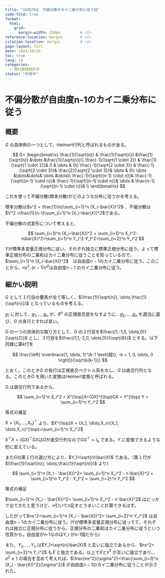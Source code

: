 ```yaml
---
title: "10月29日　不偏分散がカイ二乗分布に従う話"
code-fold: true
format:
  html:
    grid:
      margin-width: 350px         # <1>
reference-location: margin        # <2>
citation-location: margin         # <2>
page-layout: full
date: 2024/10/29
toc: true
lang: ja
categories:
  - 現代数理統計学
status: "作成中"
---
```


# 不偏分散が自由度n-1のカイ二乗分布に従う

## 概要

$G$ の具体例の一つとして、Helmert行列と呼ばれるものがある。

$$
G=
\begin{bmatrix}
  \frac{1}{\sqrt{n}} & \frac{1}{\sqrt{n}} &\frac{1}{\sqrt{n}} &\dots &\frac{1}{\sqrt{n}}\\
   \frac{-1}{\sqrt{1 \cdot 2}} & \frac{1}{\sqrt{1 \cdot 2}}& 0 & \dots & 0\\
\frac{-1}{\sqrt{2 \cdot 3}} & \frac{-1}{\sqrt{2 \cdot 3}}& \frac{2}{\sqrt{2 \cdot 3}}& \dots & 0\\
\dots &\dots&\dots& \dots &\dots\\
\frac{-1}{\sqrt{(n-1) \cdot n}}& \frac{-1}{\sqrt{(n-1) \cdot n}}& 
\frac{-1}{\sqrt{(n-1) \cdot n}}& \dots & \frac{n-1}{\sqrt{(n-1) \cdot n}}& \\
\end{bmatrix}
$$

これを使って不偏分散(標本分散)がどのような分布に従うかを考える。

標本分散は$s^2 = \frac{1}{n}\sum_{i=1}^n (X_i-\bar{X})^2$ 、不偏分散は$V^2 =\frac{1}{n-1}\sum_{i=1}^n (X_i-\bar{X})^2$である。

不偏分散の式変形について考えると、

$$
\sum_{i=1}^n (X_i-\bar{X})^2 = \sum_{i=1}^n X_i^2-n\bar{X}^2=\sum_{i=1}^n Y_i^2-Y_1^2=\sum_{i=2}^n Y_i^2
$$

$Y$が標準多変量正規分布に従い、それぞれ独立に標準正規分布に従う。よって標準正規分布の二乗和はカイ二乗分布に従うことを知っているので、$\sum_{i=1}^n (X_i-\bar{X})^2$　は自由度$n-1$のカイ二乗分布に従う。このことから、$ns^2,(n-1)V^2$は自由度$n-1$ のカイ二乗分布に従う。



::: {.extra-space3}

:::

## 細かい説明

$G$ として１行目の要素が全て等しく、$(\frac{1}{\sqrt{n}}, \dots,\frac{1}{\sqrt{n}})$ となっているものを考える。

$g_1$ に対して、$g_1, \dots,g_n$ が、$R^n$ の正規直交底をなすように、$g_2, \dots,g_n$ を適当に選び、$G$ の各行とすれば良い。

$G$ の一つの具体的な取り方として、$G$ の２行目を$\frac{(1,-1,0, \dots,0)}{\sqrt{2}}$ とし、３行目を$\frac{(1,1,-2,0, \dots,0)}{\sqrt{6}}$ とする。以下同様に第$k$行を

$$
\frac{\left( \overbrace{1, \dots, 1}^{k-1 \text{個}}, -k + 1, 0, \dots, 0 \right)}{\sqrt{k(k-1)}}
$$

とおく。このとき$G$ の各行は正規直交ベクトル系をなし、$G$ は直交行列となる。このとき$G$ を用いた変換はHelmert変換と呼ばれる。

::: {.extra-space2}

:::

$G$ は直交行列であるから、

$$
\sum_{i=1}^n X_i^2 = X^{\top}X=(GX)^{\top}GX = Y^{\top} Y = \sum_{i=1}^n Y_i^2
$$


等式の補足

$X = (X_1, \dots,X_n)^{\top}$ より、$X^{\top}X = (X_1, \dots,X_n)(X_1, \dots,X_n)^{\top}=\sum_{i=1}^n X_i^2$


$X^{\top}X=(GX)^{\top}GX$は$G$が直交行列なので$GG^{\top}=I_n$ である。$Y$ に変換できるような形に変えている。


::: {.extra-space2}

:::

また$G$の第１行の選び方により、$Y_1=\sqrt{n}\bar{X}$ である。（第１行が$(\frac{1}{\sqrt{n}}, \dots,\frac{1}{\sqrt{n}})$ より）

$$
\sum_{i=1}^n (X_i - \bar{X})^2= \sum_{i=1}^n X_i^2 - n \bar{X}^2 = \sum_{i=1}^n Y_i^2 - Y_1^2 = \sum_{i=2}^n Y_i^2
$$

等式の補足

$\sum_{i=1}^n (X_i - \bar{X})^2= \sum_{i=1}^n X_i^2 - n \bar{X}^2$ はどっかで出てきたと思うけど、$n$引いて$n$足すとうまいこと計算できるはず。

::: {.extra-space2}

:::

したがって$ns^2=\sum_{i=1}^n (X_i - \bar{X})^2= \sum_{i=2}^n Y_i^2$ は自由度$n-1$のカイ二乗分布に従う。(Yが標準多変量正規分布に従ってて、それぞれは独立に正規分布に従うから。正規分布の二乗和はカイ二乗分布に従うという性質から。自由度がn-1なのはY_i がn-1個だから)

また、$Y_2, \dots, Y_n$ は$Y_1=\sqrt{n}\bar{X}$ と互いに独立であるから、$ns^2= \sum_{i=2}^n Y_i^2$ も$\bar{X}$ と独立である。以上で$\bar{X}$と$s^2$ が互いに独立であり、、$\sigma^2 \ne 1$ の場合を含めて考えれば、$\frac{ns^2}{\sigma^2}=\frac{\sum_{i=1}^n (X_i - \bar{X})^2}{\sigma^2}$ が自由度$n-1$のカイ二乗分布に従うことが示された。